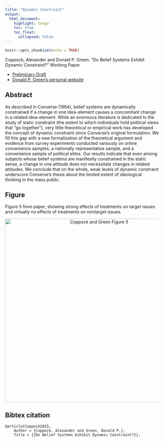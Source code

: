 ```yaml
---
title: "Dynamic Constraint"
output: 
  html_document:
    highlight: tango
    toc: true
    toc_float:
      collapsed: false
---
```


```r
knitr::opts_chunk$set(echo = TRUE)
```

Coppock, Alexander and Donald P. Green. “Do Belief Systems Exhibit Dynamic Constraint?” Working Paper.

- [Preliminary Draft](papers/CG_dynamicconstraint.pdf)
- [Donald P. Green's personal website](https://sites.google.com/site/donaldpgreen/)

## Abstract

As described in Converse (1964), belief systems are dynamically constrained if a change in one idea-element causes a concomitant change in a related idea-element. While an enormous literature is dedicated to the study of static constraint (the extent to which individuals hold political views that “go together”), very little theoretical or empirical work has developed the concept of dynamic constraint since Converse’s original formulation. We fill this gap with a new formalization of the theoretical argument and evidence from survey experiments conducted variously on online convenience samples, a nationally representative sample, and a convenience sample of political elites. Our results indicate that even among subjects whose belief systems are manifestly constrained in the static sense, a change in one attitude does not necessitate changes in related attitudes. We conclude that on the whole, weak levels of dynamic constraint underscore Converse’s thesis about the limited extent of ideological thinking in the mass public.

## Figure

Figure 5 from paper, showing strong effects of treatments on target issues and virtually no effects of treatments on nontarget issues.

<center><img src="Images/CG_dynamicconstraint_fig.png" alt="Coppock and Green Figure 5" width="600"></center>

## Bibtex citation

```
@article{Coppock2015,
	Author = {Coppock, Alexander and Green, Donald P.},
	Title = {{Do Belief Systems Exhibit Dynamic Constraint?}},
```
